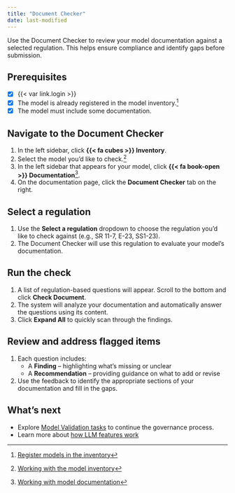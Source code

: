 ```yaml
---
title: "Document Checker"
date: last-modified
---
```


Use the Document Checker to review your model documentation against a selected regulation. This helps ensure compliance and identify gaps before submission.

::: {.attn}

## Prerequisites

- [x] {{< var link.login >}}
- [x] The model is already registered in the model inventory.[^1]
- [x] The model must include some documentation.
:::

## Navigate to the Document Checker

1. In the left sidebar, click **{{< fa cubes >}} Inventory**.
2. Select the model you'd like to check.[^2]
3. In the left sidebar that appears for your model, click **{{< fa book-open >}} Documentation**[^3].
4. On the documentation page, click the **Document Checker** tab on the right.

## Select a regulation
1. Use the **Select a regulation** dropdown to choose the regulation you'd like to check against (e.g., SR 11-7, E-23, SS1-23).
2. The Document Checker will use this regulation to evaluate your model’s documentation.

## Run the check
1. A list of regulation-based questions will appear. Scroll to the bottom and click **Check Document**.
3. The system will analyze your documentation and automatically answer the questions using its content.
4. Click **Expand All** to quickly scan through the findings.

## Review and address flagged items
1. Each question includes:
     - A **Finding** – highlighting what’s missing or unclear
     - A **Recommendation** – providing guidance on what to add or revise
2. Use the feedback to identify the appropriate sections of your documentation and fill in the gaps.


## What's next

- Explore [Model Validation tasks](/guide/model-validation/managing-model-validation.qmd) to continue the governance process.
- Learn more about [how LLM features work](https://docs.validmind.com/about/overview-llm-features.html)



<!-- FOOTNOTES -->

[^1]: [Register models in the inventory](/guide/model-inventory/register-models-in-inventory.qmd)

[^2]: [Working with the model inventory](/guide/model-inventory/working-with-model-inventory.qmd#search-filter-and-sort-models)

[^3]: [Working with model documentation](working-with-model-documentation.qmd#document-overview)
